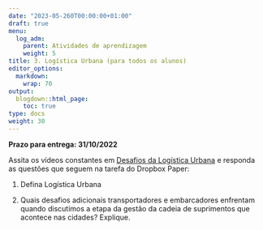 ```yaml
---
date: "2023-05-260T00:00:00+01:00"
draft: true
menu:
  log_adm:
    parent: Atividades de aprendizagem
    weight: 5
title: 3. Logística Urbana (para todos os alunos)
editor_options: 
  markdown: 
    wrap: 70
output: 
  blogdown::html_page:
    toc: true
type: docs
weight: 30
---
```


**Prazo para entrega: 31/10/2022**

Assita os vídeos constantes em [Desafios da Logística Urbana](https://www.places.education/cursos/log_all/log_urb/) e responda as questões que seguem na tarefa do Dropbox Paper:

1. Defina Logística Urbana

2. Quais desafios adicionais transportadores e embarcadores enfrentam quando discutimos a etapa da gestão da cadeia de suprimentos que acontece nas cidades? Explique. 

